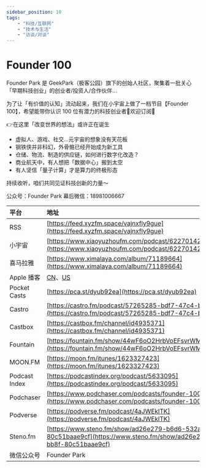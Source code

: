 ---
sidebar_position: 10
tags:
    - "科技/互联网"
    - "技术与生活"
    - "访谈/对谈"
---

# Founder 100

Founder Park 是 GeekPark（极客公园）旗下的创始人社区，聚集着一批关心「早期科技创业」的创业者/投资人/合作伙伴...

为了让「有价值的认知」流动起来，我们在小宇宙上做了一档节目【Founder 100】，希望能带你认识 100 位有潜力的科技创业者👊欢迎订阅🎉

👉在这里「改变世界的想法」或许正在诞生
- 虚拟人、游戏、社交...元宇宙的想象没有天花板
- 钢铁侠并非科幻，外骨骼已经开始成为新工具
- 仓储、物流、制造的供应链，如何进行数字化改造？
- 商业航天中，有人想把「数据中心」搬到太空
- 有人坚信「量子计算」才是算力的终极形态

持续收听，咱们共同见证科技创新的力量～

公众号：Founder Park
幕后微信：18981006667

| 平台 | 地址 |
|:--|:----|
| RSS | [https://feed.xyzfm.space/vajnxfly9gue](https://feed.xyzfm.space/vajnxfly9gue) |
| 小宇宙 | [https://www.xiaoyuzhoufm.com/podcast/622701424c3a80569d388a0b](https://www.xiaoyuzhoufm.com/podcast/622701424c3a80569d388a0b) |
| 喜马拉雅 | [https://www.ximalaya.com/album/71189664](https://www.ximalaya.com/album/71189664) |
| Apple 播客 | [CN](https://podcasts.apple.com/cn/podcast/founder-100/id1623327423)、[US](https://podcasts.apple.com/us/podcast/feed/id1623327423) |
| Pocket Casts | [https://pca.st/dyub92ea](https://pca.st/dyub92ea) |
| Castro | [https://castro.fm/podcast/57265285-bdf7-47c4-b3b7-68789fc040c9](https://castro.fm/podcast/57265285-bdf7-47c4-b3b7-68789fc040c9) |
| Castbox | [https://castbox.fm/channel/id4935371](https://castbox.fm/channel/id4935371) |
| Fountain | [https://fountain.fm/show/44wF6oO2HrbVoEFsvrWM](https://fountain.fm/show/44wF6oO2HrbVoEFsvrWM) |
| MOON.FM | [https://moon.fm/itunes/1623327423](https://moon.fm/itunes/1623327423) |
| Podcast Index | [https://podcastindex.org/podcast/5633095](https://podcastindex.org/podcast/5633095) |
| Podchaser | [https://www.podchaser.com/podcasts/founder-100-4719507?](https://www.podchaser.com/podcasts/founder-100-4719507?) |
| Podverse | [https://podverse.fm/podcast/4aJWEklTK](https://podverse.fm/podcast/4aJWEklTK) |
| Steno.fm | [https://www.steno.fm/show/ad26e279-b6d6-532a-bb8f-80c51baae9cf](https://www.steno.fm/show/ad26e279-b6d6-532a-bb8f-80c51baae9cf) |
| 微信公众号 | Founder Park |
